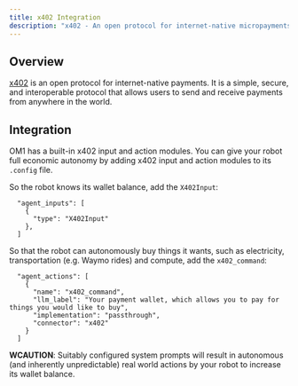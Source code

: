 ```yaml
---
title: x402 Integration
description: "x402 - An open protocol for internet-native micropayments payments"
---
```


## Overview

[x402](https://www.x402.org/) is an open protocol for internet-native payments. It is a simple, secure, and interoperable protocol that allows users to send and receive payments from anywhere in the world.

## Integration

OM1 has a built-in x402 input and action modules. You can give your robot full economic autonomy by adding x402 input and action modules to its `.config` file.

So the robot knows its wallet balance, add the `X402Input`:

```
  "agent_inputs": [
    {
      "type": "X402Input"
    },
  ]
```

So that the robot can autonomously buy things it wants, such as electricity, transportation (e.g. Waymo rides) and compute, add the `x402_command`:	

```
  "agent_actions": [
    {
      "name": "x402_command",
      "llm_label": "Your payment wallet, which allows you to pay for things you would like to buy",	
      "implementation": "passthrough",
      "connector": "x402"
    }
  ]
```

**WCAUTION**: Suitably configured system prompts will result in autonomous (and inherently unpredictable) real world actions by your robot to increase its wallet balance. 